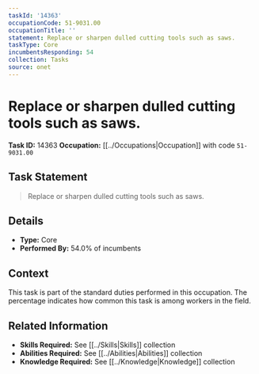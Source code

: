 ```yaml
---
taskId: '14363'
occupationCode: 51-9031.00
occupationTitle: ''
statement: Replace or sharpen dulled cutting tools such as saws.
taskType: Core
incumbentsResponding: 54
collection: Tasks
source: onet
---
```

# Replace or sharpen dulled cutting tools such as saws.

**Task ID:** 14363
**Occupation:** [[../Occupations|Occupation]] with code `51-9031.00`

## Task Statement

> Replace or sharpen dulled cutting tools such as saws.

## Details

- **Type:** Core
- **Performed By:** 54.0% of incumbents

## Context

This task is part of the standard duties performed in this occupation. The percentage indicates how common this task is among workers in the field.

## Related Information

- **Skills Required:** See [[../Skills|Skills]] collection
- **Abilities Required:** See [[../Abilities|Abilities]] collection
- **Knowledge Required:** See [[../Knowledge|Knowledge]] collection
